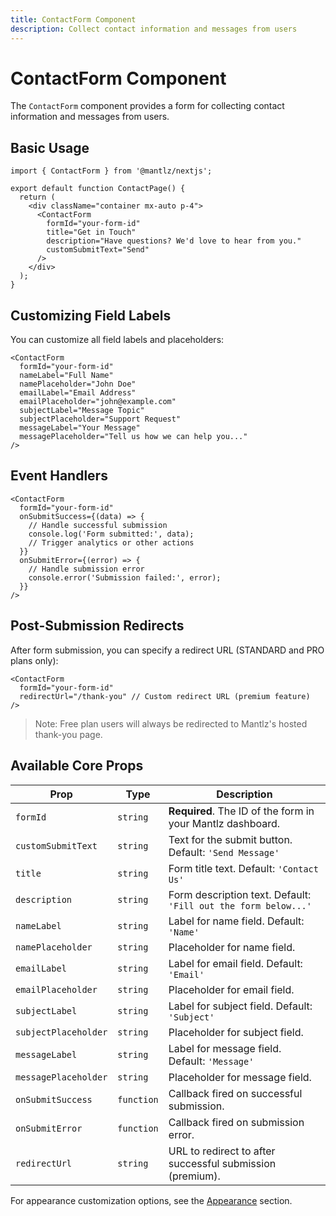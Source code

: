 ```yaml
---
title: ContactForm Component
description: Collect contact information and messages from users
---
```


# ContactForm Component

The `ContactForm` component provides a form for collecting contact information and messages from users.

## Basic Usage

```tsx
import { ContactForm } from '@mantlz/nextjs';

export default function ContactPage() {
  return (
    <div className="container mx-auto p-4">
      <ContactForm 
        formId="your-form-id"
        title="Get in Touch"
        description="Have questions? We'd love to hear from you."
        customSubmitText="Send"
      />
    </div>
  );
}
```

## Customizing Field Labels

You can customize all field labels and placeholders:

```tsx
<ContactForm
  formId="your-form-id"
  nameLabel="Full Name"
  namePlaceholder="John Doe"
  emailLabel="Email Address"
  emailPlaceholder="john@example.com"
  subjectLabel="Message Topic"
  subjectPlaceholder="Support Request"
  messageLabel="Your Message"
  messagePlaceholder="Tell us how we can help you..."
/>
```

## Event Handlers

```tsx
<ContactForm
  formId="your-form-id"
  onSubmitSuccess={(data) => {
    // Handle successful submission
    console.log('Form submitted:', data);
    // Trigger analytics or other actions
  }}
  onSubmitError={(error) => {
    // Handle submission error
    console.error('Submission failed:', error);
  }}
/>
```

## Post-Submission Redirects

After form submission, you can specify a redirect URL (STANDARD and PRO plans only):

```tsx
<ContactForm
  formId="your-form-id"
  redirectUrl="/thank-you" // Custom redirect URL (premium feature)
/>
```

> Note: Free plan users will always be redirected to Mantlz's hosted thank-you page.

## Available Core Props

| Prop | Type | Description |
|------|------|-------------|
| `formId` | `string` | **Required**. The ID of the form in your Mantlz dashboard. |
| `customSubmitText` | `string` | Text for the submit button. Default: `'Send Message'` |
| `title` | `string` | Form title text. Default: `'Contact Us'` |
| `description` | `string` | Form description text. Default: `'Fill out the form below...'` |
| `nameLabel` | `string` | Label for name field. Default: `'Name'` |
| `namePlaceholder` | `string` | Placeholder for name field. |
| `emailLabel` | `string` | Label for email field. Default: `'Email'` |
| `emailPlaceholder` | `string` | Placeholder for email field. |
| `subjectLabel` | `string` | Label for subject field. Default: `'Subject'` |
| `subjectPlaceholder` | `string` | Placeholder for subject field. |
| `messageLabel` | `string` | Label for message field. Default: `'Message'` |
| `messagePlaceholder` | `string` | Placeholder for message field. |
| `onSubmitSuccess` | `function` | Callback fired on successful submission. |
| `onSubmitError` | `function` | Callback fired on submission error. |
| `redirectUrl` | `string` | URL to redirect to after successful submission (premium). |

For appearance customization options, see the [Appearance](/docs/appearance/contact) section. 